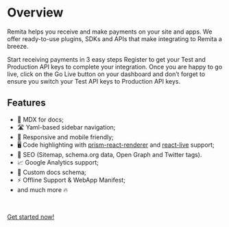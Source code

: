 # Overview

Remita helps you receive and make payments on your site and apps. We offer ready-to-use plugins, SDKs and APIs that make integrating to Remita a breeze.

Start receiving payments in 3 easy steps
Register to get your Test and Production API keys to complete your integration. Once you are happy to go live, click on the Go Live button on your dashboard and don’t forget to ensure you switch your Test API keys to Production API keys.

## Features

- 📝 MDX for docs;
- 🛣 Yaml-based sidebar navigation;
- 📱 Responsive and mobile friendly;
- 🖥 Code highlighting with [prism-react-renderer](https://github.com/FormidableLabs/prism-react-renderer) and [react-live](https://github.com/FormidableLabs/react-live) support;
- 🥇 SEO (Sitemap, schema.org data, Open Graph and Twitter tags).
- 📈 Google Analytics support;
- 📄 Custom docs schema;
- ⚡️ Offline Support & WebApp Manifest;
- and much more 🔥

<br />

[Get started now!](/getting-started)
